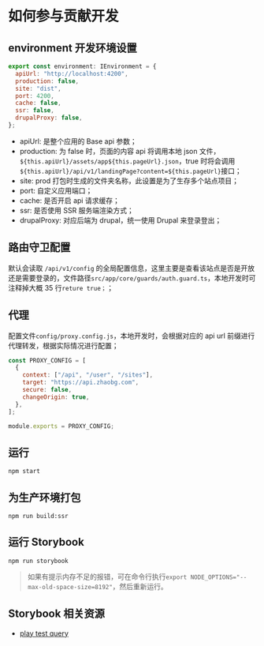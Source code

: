 
<Meta title="开发指南" id="contribution" />

# 如何参与贡献开发

## environment 开发环境设置

```javascript
export const environment: IEnvironment = {
  apiUrl: "http://localhost:4200",
  production: false,
  site: "dist",
  port: 4200,
  cache: false,
  ssr: false,
  drupalProxy: false,
};
```

- apiUrl: 是整个应用的 Base api 参数；
- production: 为 false 时，页面的内容 api 将调用本地 json 文件，`${this.apiUrl}/assets/app${this.pageUrl}.json`，true 时将会调用`${this.apiUrl}/api/v1/landingPage?content=${this.pageUrl}`接口；
- site: prod 打包时生成的文件夹名称，此设置是为了生存多个站点项目；
- port: 自定义应用端口；
- cache: 是否开启 api 请求缓存；
- ssr: 是否使用 SSR 服务端渲染方式；
- drupalProxy: 对应后端为 drupal，统一使用 Drupal 来登录登出；

## 路由守卫配置

默认会读取 `/api/v1/config` 的全局配置信息，这里主要是查看该站点是否是开放还是需要登录的，文件路径`src/app/core/guards/auth.guard.ts`，本地开发时可注释掉大概 35 行`reture true；`；

## 代理

配置文件`config/proxy.config.js`，本地开发时，会根据对应的 api url 前缀进行代理转发，根据实际情况进行配置；

```javascript
const PROXY_CONFIG = [
  {
    context: ["/api", "/user", "/sites"],
    target: "https://api.zhaobg.com",
    secure: false,
    changeOrigin: true,
  },
];

module.exports = PROXY_CONFIG;
```

## 运行

`npm start`

## 为生产环境打包

`npm run build:ssr`

## 运行 Storybook

`npm run storybook`

> 如果有提示内存不足的报错，可在命令行执行`export NODE_OPTIONS="--max-old-space-size=8192"`，然后重新运行。

## Storybook 相关资源

- [play test query](https://testing-library.com/docs/queries/about)
